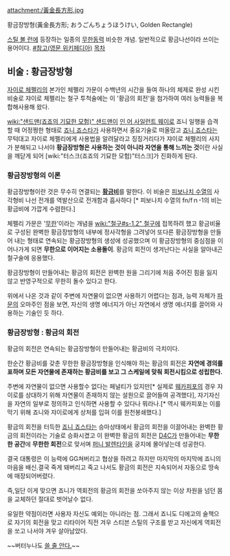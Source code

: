 attachment:/黃金長方形.jpg

황금장방형(黃金長方形; おうごんちょうほうけい, Golden Rectangle)

[[스틸 볼 런]]에 등장하는 일종의 [[무한동력]] 비슷한 개념.
일반적으로 황금나선이라 쓰이는 용어이다. [http://en.wikipedia.org/wiki/Golden_spiral #참고(영문 위키페디아)]
[[목차]]
== 비술 : 황금장방형 ==
[[자이로 체펠리]]의 본가인 체펠리 가문이 수백년의 시간을 들여 하나의 체제로 완성 시킨 비술로 쟈이로 체펠리는 철구 투척술에는 이 '황금의 회전'을 첨가하여 여러 능력들을 복합해사용해 왔다.

[[wiki:"샌드맨(죠죠의 기묘한 모험)" 샌드맨]]이 [[인 어 사일런트 웨이]]로 죠니 일행을 습격할 때 어정쩡한 형태로 [[죠니 죠스타]]가 사용하면서 중요기술로 떠올랐고 [[죠니 죠스타]]는 무턱대고 자이로 체펠리에게 사용법을 알려달라고 징징거리다가 쟈이로 체펠리의 사지가 분해되고 나서야 '''황금장방형은 사용하는 것이 아니라 자연을 통해 느끼는 것'''이란 사실을 깨닫게 되어 [wiki:"터스크(죠죠의 기묘한 모험)"터스크]가 진화하게 된다.

=== 황금장방형의 이론 ===
황금장방형이란 것은 무수히 연결되는 '''[[황금비]]'''를 말한다. 이 비술은 [[피보나치 수열]]의 사각형비 나선 전개를 역발산으로 전개함과 흡사하다 [* 피보나치 수열의 fn/fｎ-1의 비는 황금비에 가깝게 수렴한다.]


체펠리 가문은 '[[무한]]'이라는 개념을 [[wiki:"철구#s-1.2" 철구]]에 접목하려 했고 황금비율로 구성된 완벽한 황금장방형의 내부에 정사각형을 그려넣어 또다른 황금장방형을 만들어 내는 형태로 연속되는 황금장방형의 생성에 성공했으며 이 황금장방형의 중심점을 이어나가게 되면 '''무한으로 이어지는 소용돌이'''. 황금의 회전이 생겨난다는 사실을 알아내곤 철구술에 응용했다.

황금장방형이 만들어내는 황금의 회전은 완벽한 원을 그리기에 처음 주어진 힘을 잃지 않고 반영구적으로 무한히 돌수 있다고 한다.

위에서 나온 것과 같이 주변에 자연물이 없으면 사용하기 어렵다는 점과, 능력 자체가 [[파문]]의 오마주인 점을 보면, 자신의 생명 에너지가 아닌 자연에서 생명 에너지를 끌어와 사용하는 기술인 듯 하다.

=== 황금장방형 : 황금의 회전 ===

황금의 회전은 연속되는 황금장방형이 만들어내는 황금비의 극치이다.

한순간 황금비를 갖춘 무한한 황금장방형을 인식해야 하는 황금의 회전은 '''자연에 경의를 표하며 모든 자연물에 존재하는 황금비를 보고 그 스케일에 맞춰 회전시킴으로 성립한다.'''

주변에 자연물이 없으면 사용할수 없다는 페널티가 있지만[* 실제로 [[웨카피포]]의 경우 쟈이로를 상대하기 위해 자연물이 존재하지 않는 설원으로 끌어들여 공격했다], 자기자신을 자연의 일부로 정의하고 인식하면 사용할 수 있다나 뭐라나.[* 역시 웨카피포는 이를 막기 위해 죠니와 쟈이로에게 상처를 입혀 이를 원천봉쇄했다.]

황금의 회전을 터득한 [[죠니 죠스타]]는 승마상태에서 황금의 회전을 이끌어내는 완벽한 황금의 회전이라는 기술로 승화시켰고 이 완벽한 황금의 회전은 [[D4C]]가 만들어내는 '''무한한 공간'''에 '''무한한 회전'''으로 맞서며 [[퍼니 발렌타인]]을 궁지에 몰아넣는데 성공한다.

결국 대통령은 이 능력에 GG쳐버리고 협상을 하려고 하지만 마지막의 마지막에 죠니의 마음을 배신.결국 죽게 돼버리고 죽고 나서도 황금의 회전은 지속되어서 자동으로 땅속에 매장되어버렸다.

즉,일단 이게 맞으면 죠니가 역회전의 황금의 회전을 쏘아주지 않는 이상 차원을 넘던 몸을 교체하던 절대로 벗어날수 없다.

유일한 약점이라면 사용자 자신도 예외는 아니라는 점. 그래서 죠니도 디에고의 술책으로 자기의 회전을 맞고 리타이어 직전 겨우 스티븐 스틸의 구조를 받고 자신에게 역회전을 쏘고 나서야 겨우 살아남았다.

~~버터누나도 [http://blog.naver.com/tjs7012/90179189602 쓸 줄 안다.]~~
